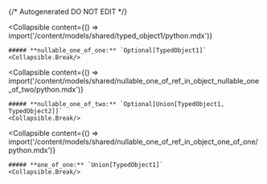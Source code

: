 {/* Autogenerated DO NOT EDIT  */}

<Collapsible
    content={() => import('/content/models/shared/typed_object1/python.mdx')}
>
    ##### **nullable_one_of_one:** `Optional[TypedObject1]`
    <Collapsible.Break/>
</Collapsible>

<Collapsible
    content={() => import('/content/models/shared/nullable_one_of_ref_in_object_nullable_one_of_two/python.mdx')}
>
    ##### **nullable_one_of_two:** `Optional[Union[TypedObject1, TypedObject2]]`
    <Collapsible.Break/>
</Collapsible>

<Collapsible
    content={() => import('/content/models/shared/nullable_one_of_ref_in_object_one_of_one/python.mdx')}
>
    ##### **one_of_one:** `Union[TypedObject1]`
    <Collapsible.Break/>
</Collapsible>


